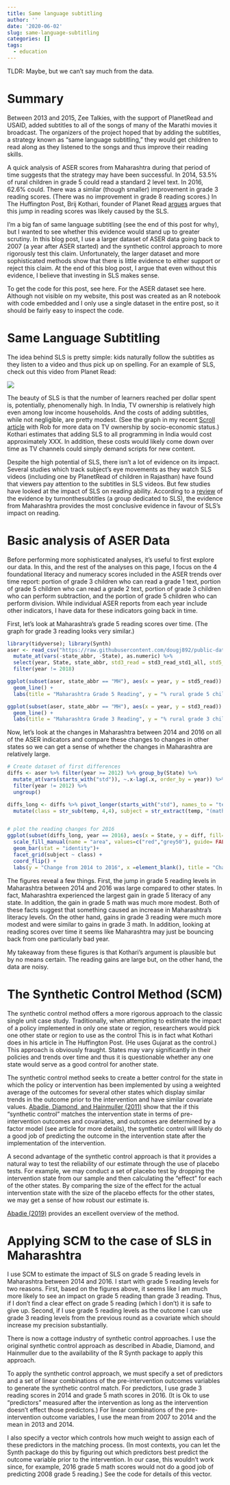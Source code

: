 ---
title: Same language subtitling
author: ''
date: '2020-06-02'
slug: same-language-subtitling
categories: []
tags:
  - education
---
TLDR: Maybe, but we can’t say much from the data.

# Summary

Between 2013 and 2015, Zee Talkies, with the support of PlanetRead and USAID, added subtitles to all of the songs of many of the Marathi movies it broadcast. The organizers of the project hoped that by adding the subtitles, a strategy known as “same language subtitling,” they would get children to read along as they listened to the songs and thus improve their reading skills. 

A quick analysis of ASER scores from Maharashtra during that period of time suggests that the strategy may have been successful.  In 2014, 53.5% of rural children in grade 5 could read a standard 2 level text.  In 2016, 62.6% could. There was a similar (though smaller) improvement in grade 3 reading scores.  (There was no improvement in grade 8 reading scores.) In The Huffington Post, Brij Kothari, founder of Planet Read [argues](https://www.huffpost.com/entry/what-caused-maharashtras-leap-in-reading_b_589d1277e4b0e172783a9a8f) argues that this jump in reading scores was likely caused by the SLS.

I’m a big fan of same language subtitling (see the end of this post for why), but I wanted to see whether this evidence would stand up to greater scrutiny.  In this blog post, I use a larger dataset of ASER data going back to 2007 (a year after ASER started) and the synthetic control approach to more rigorously test this claim. Unfortunately, the larger dataset and more sophisticated methods show that there is little evidence to either support or reject this claim.  At the end of this blog post, I argue that even without this evidence, I believe that investing in SLS makes sense. 

To get the code for this post, see here. For the ASER dataset see here. Although not visible on my website, this post was created as an R notebook with code embedded and I only use a single dataset in the entire post, so it should be fairly easy to inspect the code. 

# Same Language Subtitling

The idea behind SLS is pretty simple: kids naturally follow the subtitles as they listen to a video and thus pick up on spelling.  For an example of SLS, check out this video from Planet Read:

![](https://www.youtube.com/watch?v=MHGSG1QmbgQ)

The beauty of SLS is that the number of learners reached per dollar spent is, potentially, phenomenally high. In India, TV ownership is relatively high even among low income households.  And the costs of adding subtitles, while not negligible, are pretty modest.  (See the graph in my recent [Scroll article](https://scroll.in/article/961937/small-screen-big-impact-educational-tv-could-be-indias-next-frontier-in-remote-learning) with Rob for more data on TV ownership by socio-economic status.) Kothari estimates that adding SLS to all programming in India would cost approximately XXX.  In addition, these costs would likely come down over time as TV channels could simply demand scripts for new content. 

Despite the high potential of SLS, there isn’t a lot of evidence on its impact.  Several studies which track subject’s eye movements as they watch SLS videos (including one by PlanetRead of children in Rajasthan) have found that viewers pay attention to the subtitles in SLS videos.  But few studies have looked at the impact of SLS on reading ability.  According to a [review]( https://turnonthesubtitles.org/research/) of the evidence by turnonthesubtitles (a group dedicated to SLS), the evidence from Maharashtra provides the most conclusive evidence in favour of SLS’s impact on reading.  

# Basic analysis of ASER Data

Before performing more sophisticated analyses, it’s useful to first explore our data.  In this, and the rest of the analyses on this page, I focus on the 4 foundational literacy and numeracy scores included in the ASER trends over time report: portion of grade 3 children who can read a grade 1 text, portion of grade 5 children who can read a grade 2 text, portion of grade 3 children who can perform subtraction, and the portion of grade 5 children who can perform division.  While individual ASER reports from each year include other indicators, I have data for these indicators going back in time. 

First, let’s look at Maharashtra’s grade 5 reading scores over time. (The graph for grade 3 reading looks very similar.)

```{r setup, include=FALSE, message=FALSE} 
library(tidyverse); library(Synth)
aser <- read_csv("https://raw.githubusercontent.com/dougj892/public-datasets/master/ASER%20trends%20over%20time.csv") %>% 
  mutate_at(vars(-state_abbr, -State), as.numeric) %>% 
  select(year, State, state_abbr, std3_read = std3_read_std1_all, std5_read = std5_read_std2_all, std3_math  = std3_subtract_all, std5_math = std5_divis_all) %>%
  filter(year != 2018)
```

```{r echo =FALSE, message = FALSE}
ggplot(subset(aser, state_abbr == "MH"), aes(x = year, y = std5_read)) + 
  geom_line() +
  labs(title = "Maharashtra Grade 5 Reading", y = "% rural grade 5 children can read grade 2 text")

ggplot(subset(aser, state_abbr == "MH"), aes(x = year, y = std3_read)) + 
  geom_line() +
  labs(title = "Maharashtra Grade 3 Reading", y = "% rural grade 3 children can read grade 1 text")
```
Now, let's look at the changes in Maharashtra between 2014 and 2016 on all of the ASER indicators and compare these changes to changes in other states so we can get a sense of whether the changes in Maharashtra are relatively large. 

```{r, echo = FALSE}
# Create dataset of first differences
diffs <- aser %>% filter(year >= 2012) %>% group_by(State) %>% 
  mutate_at(vars(starts_with("std")), ~.x-lag(.x, order_by = year)) %>% 
  filter(year != 2012) %>% 
  ungroup()

diffs_long <- diffs %>% pivot_longer(starts_with("std"), names_to = "temp", values_to = "diff") %>% 
  mutate(class = str_sub(temp, 4,4), subject = str_extract(temp, "(math|read)"))


# plot the reading changes for 2016
ggplot(subset(diffs_long, year == 2016), aes(x = State, y = diff, fill=factor(ifelse(State=="maharashtra","Highlighted","Normal")))) + 
  scale_fill_manual(name = "area", values=c("red","grey50"), guide= FALSE) +
  geom_bar(stat = "identity")+
  facet_grid(subject ~ class) +
  coord_flip() +
  labs(y = "Change from 2014 to 2016", x =element_blank(), title = "Change in ASER score 2014-2016 by state, subject and grade")

```
 
The figures reveal a few things. First, the jump in grade 5 reading levels in Maharashtra between 2014 and 2016 was large compared to other states.  In fact, Maharashtra experienced the largest gain in grade 5 literacy of any state. In addition, the gain in grade 5 math was much more modest. Both of these facts suggest that something caused an increase in Maharashtra's literacy levels.  On the other hand, gains in grade 3 reading were much more modest and were similar to gains in grade 3 math.  In addition, looking at reading scores over time it seems like Maharashtra may just be bouncing back from one particularly bad year.

My takeaway from these figures is that Kothari's argument is plausible but by no means certain. The reading gains are large but, on the other hand, the data are noisy. 

# The Synthetic Control Method (SCM)

The synthetic control method offers a more rigorous approach to the classic single unit case study.  Traditionally, when attempting to estimate the impact of a policy implemented in only one state or region, researchers would pick one other state or region to use as the control This is in fact what Kothari does in his article in The Huffington Post. (He uses Gujarat as the control.) This approach is obviously fraught.  States may vary significantly in their policies and trends over time and thus it is questionable whether any one state would serve as a good control for another state. 

The synthetic control method seeks to create a better control for the state in which the policy or intervention has been implemented by using a weighted average of the outcomes for several other states which display similar trends in the outcome prior to the intervention and have similar covariate values. [Abadie, Diamond, and Hainmuller (2011)](https://www.tandfonline.com/doi/pdf/10.1198/jasa.2009.ap08746) show that the if this "synthetic control" matches the intervention state in terms of pre-intervention outcomes and covariates, and outcomes are determined by a factor model (see article for more details), the synthetic control will likely do a good job of predicting the outcome in the intervention state after the implementation of the intervention. 

A second advantage of the synthetic control approach is that it provides a natural way to test the reliability of our estimate through the use of placebo tests. For example, we may conduct a set of placebo test by dropping the intervention state from our sample and then calculating the "effect" for each of the other states. By comparing the size of the effect for the actual intervention state with the size of the placebo effects for the other states, we may get a sense of how robust our estimate is. 

[Abadie (2019)](https://economics.mit.edu/files/17847) provides an excellent overview of the method. 

# Applying SCM to the case of SLS in Maharashtra

I use SCM to estimate the impact of SLS on grade 5 reading levels in Maharashtra between 2014 and 2016. I start with grade 5 reading levels for two reasons.  First, based on the figures above, it seems like I am much more likely to see an impact on grade 5 reading than grade 3 reading.  Thus, if I don't find a clear effect on grade 5 reading (which I don't) it is safe to give up. Second, if I use grade 5 reading levels as the outcome I can use grade 3 reading levels from the previous round as a covariate which should increase my precision substantially. 

There is now a cottage industry of synthetic control approaches. I use the original synthetic control approach as described in Abadie, Diamond, and Hainmuller due to the availability of the R Synth package to apply this approach. 

To apply the synthetic control approach, we must specify a set of predictors and a set of linear combinations of the pre-intervention outcomes variables to generate the synthetic control match. For predictors, I use grade 3 reading scores in 2014 and grade 5 math scores in 2016.  (It is Ok to use "predictors" measured after the intervention as long as the intervention doesn't effect those predictors.) For linear combinations of the pre-intervention outcome variables, I use the mean from 2007 to 2014 and the mean in 2013 and 2014.  

I also specify a vector which controls how much weight to assign each of these predictors in the matching process. (In most contexts, you can let the Synth package do this by figuring out which predictors best predict the outcome variable prior to the intervention.  In our case, this wouldn't work since, for example, 2016 grade 5 math scores would not do a good job of predicting 2008 grade 5 reading.) See the code for details of this vector.

```{r}

```

















